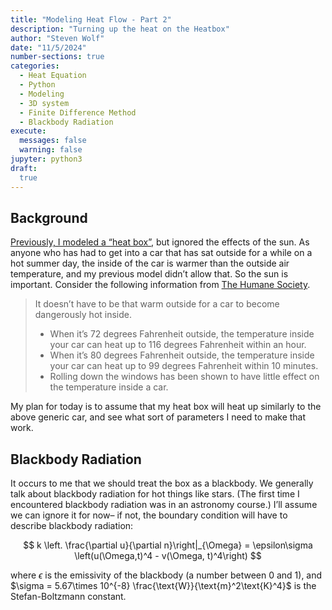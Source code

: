```yaml
---
title: "Modeling Heat Flow - Part 2"
description: "Turning up the heat on the Heatbox"
author: "Steven Wolf"
date: "11/5/2024"
number-sections: true
categories:
  - Heat Equation
  - Python
  - Modeling
  - 3D system
  - Finite Difference Method
  - Blackbody Radiation
execute: 
  messages: false
  warning: false
jupyter: python3
draft:
  true
---
```


## Background
[Previously, I modeled a "heat box"](../heatEqn1/modelHeatFlow.qmd), but ignored the effects of the sun. As anyone who has had to get into a car that has sat outside for a while on a hot summer day, the inside of the car is warmer than the outside air temperature, and my previous model didn't allow that. So the sun is important.  Consider the following information from [The Humane Society](https://www.humanesociety.org/resources/what-do-if-you-see-pet-parked-car).

> It doesn't have to be that warm outside for a car to become dangerously hot inside.
>
> - When it's 72 degrees Fahrenheit outside, the temperature inside your car can heat up to 116 degrees Fahrenheit within an hour.
> - When it's 80 degrees Fahrenheit outside, the temperature inside your car can heat up to 99 degrees Fahrenheit within 10 minutes.
> - Rolling down the windows has been shown to have little effect on the temperature inside a car.

My plan for today is to assume that my heat box will heat up similarly to the above generic car, and see what sort of parameters I need to make that work.

## Blackbody Radiation
It occurs to me that we should treat the box as a blackbody. We generally talk about blackbody radiation for hot things like stars. (The first time I encountered blackbody radiation was in an astronomy course.) I'll assume we can ignore it for now-- if not, the boundary condition will have to describe blackbody radiation:

$$
k \left. \frac{\partial u}{\partial n}\right|_{\Omega} = \epsilon\sigma \left(u(\Omega,t)^4 - v(\Omega, t)^4\right)
$$

where $\epsilon$ is the emissivity of the blackbody (a number between 0 and 1), and $\sigma = 5.67\times 10^{-8} \frac{\text{W}}{\text{m}^2\text{K}^4}$ is the Stefan-Boltzmann constant.  